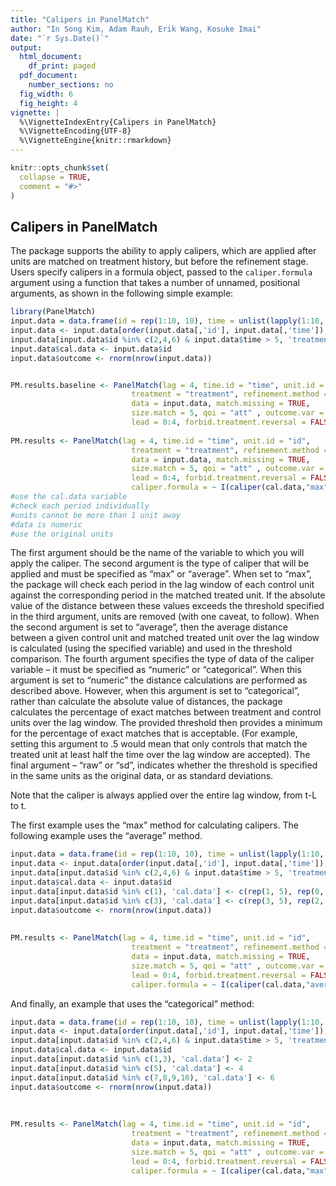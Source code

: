 ```yaml
---
title: "Calipers in PanelMatch"
author: "In Song Kim, Adam Rauh, Erik Wang, Kosuke Imai"
date: "`r Sys.Date()`"
output:
  html_document:
    df_print: paged
  pdf_document:
    number_sections: no
  fig_width: 6
  fig_height: 4
vignette: |
  %\VignetteIndexEntry{Calipers in PanelMatch}
  %\VignetteEncoding{UTF-8}
  %\VignetteEngine{knitr::rmarkdown}
---
```


```r
knitr::opts_chunk$set(
  collapse = TRUE,
  comment = "#>"
)
```

## Calipers in PanelMatch

The package supports the ability to apply calipers, which are applied after units are matched on treatment history, but before the refinement stage. Users specify calipers in a formula object, passed to the `caliper.formula` argument using a function that takes a number of unnamed, positional arguments, as shown in the following simple example:


```r
library(PanelMatch)
input.data = data.frame(id = rep(1:10, 10), time = unlist(lapply(1:10, FUN = function(x) rep(x, 10))), treatment = 0)
input.data <- input.data[order(input.data[,'id'], input.data[,'time']), ]
input.data[input.data$id %in% c(2,4,6) & input.data$time > 5, 'treatment'] <- 1
input.data$cal.data <- input.data$id
input.data$outcome <- rnorm(nrow(input.data))


PM.results.baseline <- PanelMatch(lag = 4, time.id = "time", unit.id = "id", 
                           treatment = "treatment", refinement.method = "none", 
                           data = input.data, match.missing = TRUE, 
                           size.match = 5, qoi = "att" , outcome.var = "outcome",
                           lead = 0:4, forbid.treatment.reversal = FALSE)
  
PM.results <- PanelMatch(lag = 4, time.id = "time", unit.id = "id", 
                           treatment = "treatment", refinement.method = "none", 
                           data = input.data, match.missing = TRUE, 
                           size.match = 5, qoi = "att" , outcome.var = "outcome",
                           lead = 0:4, forbid.treatment.reversal = FALSE,
                           caliper.formula = ~ I(caliper(cal.data,"max", 1, "numeric", "raw")) )
#use the cal.data variable
#check each period individually
#units cannot be more than 1 unit away
#data is numeric
#use the original units
```

The first argument should be the name of the variable to which you will apply the caliper. The second argument is the type of caliper that will be applied and must be specified as "max" or "average". When set to "max", the package will check each period in the lag window of each control unit against the corresponding period in the matched treated unit. If the absolute value of the distance between these values exceeds the threshold specified in the third argument, units are removed (with one caveat, to follow). When the second argument is set to "average", then the average distance between a given control unit and matched treated unit over the lag window is calculated (using the specified variable) and used in the threshold comparison. The fourth argument specifies the type of data of the caliper variable -- it must be specified as "numeric" or "categorical". When this argument is set to "numeric" the distance calculations are performed as described above. However, when this argument is set to "categorical", rather than calculate the absolute value of distances, the package calculates the percentage of exact matches between treatment and control units over the lag window. The provided threshold then provides a minimum for the percentage of exact matches that is acceptable. (For example, setting this argument to .5 would mean that only controls that match the treated unit at least half the time over the lag window are accepted). The final argument -- "raw" or "sd", indicates whether the threshold is specified in the same units as the original data, or as standard deviations. 

Note that the caliper is always applied over the entire lag window, from t-L to t. 


The first example uses the "max" method for calculating calipers. The following example uses the "average" method.
```r
input.data = data.frame(id = rep(1:10, 10), time = unlist(lapply(1:10, FUN = function(x) rep(x, 10))), treatment = 0)
input.data <- input.data[order(input.data[,'id'], input.data[,'time']), ]
input.data[input.data$id %in% c(2,4,6) & input.data$time > 5, 'treatment'] <- 1
input.data$cal.data <- input.data$id
input.data[input.data$id %in% c(1), 'cal.data'] <- c(rep(1, 5), rep(0, 5))
input.data[input.data$id %in% c(3), 'cal.data'] <- c(rep(3, 5), rep(2, 5))
input.data$outcome <- rnorm(nrow(input.data))
  
  
PM.results <- PanelMatch(lag = 4, time.id = "time", unit.id = "id", 
                           treatment = "treatment", refinement.method = "none", 
                           data = input.data, match.missing = TRUE, 
                           size.match = 5, qoi = "att" , outcome.var = "outcome",
                           lead = 0:4, forbid.treatment.reversal = FALSE,
                           caliper.formula = ~ I(caliper(cal.data,"average", 1, "numeric", "raw")) )
```

And finally, an example that uses the "categorical" method:
```r
input.data = data.frame(id = rep(1:10, 10), time = unlist(lapply(1:10, FUN = function(x) rep(x, 10))), treatment = 0)
input.data <- input.data[order(input.data[,'id'], input.data[,'time']), ]
input.data[input.data$id %in% c(2,4,6) & input.data$time > 5, 'treatment'] <- 1 
input.data$cal.data <- input.data$id
input.data[input.data$id %in% c(1,3), 'cal.data'] <- 2
input.data[input.data$id %in% c(5), 'cal.data'] <- 4
input.data[input.data$id %in% c(7,8,9,10), 'cal.data'] <- 6
input.data$outcome <- rnorm(nrow(input.data))
  
  
  
PM.results <- PanelMatch(lag = 4, time.id = "time", unit.id = "id", 
                           treatment = "treatment", refinement.method = "none", 
                           data = input.data, match.missing = TRUE, 
                           size.match = 5, qoi = "att" , outcome.var = "outcome",
                           lead = 0:4, forbid.treatment.reversal = FALSE,
                           caliper.formula = ~ I(caliper(cal.data,"max", 1, "categorical", "raw")) )
```



